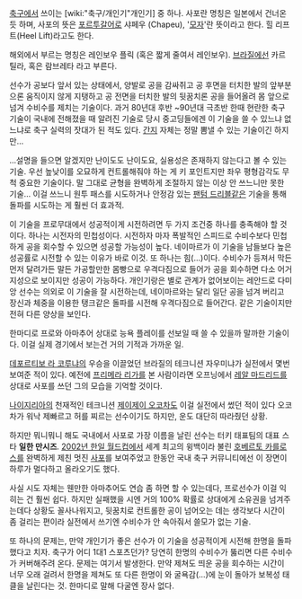 [[축구]]에서 쓰이는 [wiki:"축구/개인기"개인기] 중 하나. 사포란 명칭은 일본에서 건너온 듯 하며, 사포의 뜻은 [[포르투갈어]]로 샤페우 (Chapeu), '[[모자]]'란 뜻이라고 한다. 힐 리프트(Heel Lift)라고도 한다.

해외에서 부르는 명칭은 레인보우 플릭 (혹은 짧게 줄여서 레인보우). [[브라질]]에선 카르틸라, 혹은 람브레타 라고 부른다.

선수가 공보다 앞서 있는 상태에서, 양발로 공을 감싸쥐고 공 후면을 터치한 발의 앞부분으론 움직이지 않게 지탱하고 공 전면을 터치한 발의 뒷꿈치론 공을 들어올려 몸 앞으로 넘겨 수비수를 제치는 기술이다. 과거 80년대 후반 ~90년대 극초반 한때 현란한 축구 기술이 국내에 전해졌을 때 알려진 기술로 당시 중고딩들에겐 이 기술을 쓸 수 있느냐 없느냐로 축구 실력의 잣대가 된 적도 있다. [[간지]] 자체는 정말 뽐낼 수 있는 기술이긴 하지만...

...설명을 들으면 알겠지만 난이도도 난이도요, 실용성은 존재하지 않는다고 볼 수 있는 기술.
우선 높낮이를 오묘하게 컨트롤해줘야 하는 게 키 포인트지만 좌우 평형감각도 무척 중요한 기술이다. 말 그대로 균형을 완벽하게 조절하지 않는 이상 안 쓰느니만 못한 기술... 이걸 쓰느니 원투 패스를 시도하거나 안정감 있는 [[팬텀 드리블]]같은 기술을 통해 돌파를 시도하는 게 훨씬 더 효과적.

이 기술을 프로무대에서 성공적이게 시전하려면 두 가지 조건중 하나를 충족해야 할 것이다. 하나는 시전자의 민첩성이다. 시전하자 마자 폭발적인 스피드로 수비수보다 민첩하게 공을 회수할 수 있으면 성공할 가능성이 높다. 네이마르가 이 기술을 남들보다 높은 성공률로 시전할 수 있는 이유가 바로 이것. 또 하나는 힘(...)이다. 수비수가 등져서 막든 먼저 달려가든 말든 가공할만한 몸빵으로 우격다짐으로 들어가 공을 회수하면 다소 어거지성으로 보이지만 성공이 가능하다. 개인기랑은 별로 관계가 없어보이는 레안드로 다미앙 선수는 의외로 이 기술을 잘 시전하는데, 네이마르와는 달리 일단 공을 넘겨 버리고 장신과 체중을 이용한 탱크같은 돌파를 시전해 우격다짐으로 들어간다. 같은 기술이지만 전혀 다른 양상을 보인다.

한마디로 프로와 아마추어 상대로 능욕 플레이를 선보일 때 쓸 수 있을까 말까한 기술이다. 이걸 실제 경기에서 보는건 거의 기적과 가까운 일.

[[데포르티보 라 코루냐]]의 우승을 이끌었던 브라질의 테크니션 자우미냐가 실전에서 몇번 보여준 적이 있다. 예전에 [[프리메라 리가]]를 본 사람이라면 오프닝에서 [[레알 마드리드]]를 상대로 사포를 쓰던 그의 모습을 기억할 것이다.

[[나이지리아]]의 천재적인 테크니션 [[제이제이 오코차]]도 이걸 실전에서 썼던 적이 있다
오코차가 워낙 제빠르고 허를 찌르는 선수이기도 하지만, 운도 대단히 따라줬던 상황.

하지만 뭐니뭐니 해도 국내에서 사포로 가장 이름을 날린 선수는 터키 태표팀의 대표 스타 '''일한 만시즈'''. [[2002년 한일 월드컵]]에서 세계 최고의 윙백이라 불린 [[호베르토 카를로스]]를 완벽하게 제친 멋진 [http://postfiles13.naver.net/data29/2008/1/4/108/ilhan_forza4u.gif?type=w3 사포]를 보여주었고 한동안 국내 축구 커뮤니티에선 이 장면이 하루가 멀다하고 올라오기도 했다.

사실 시도 자체는 웬만한 아마추어도 연습 좀 하면 할 수 있는데다, 프로선수가 이걸 익히는 건 훨씬 쉽다. 하지만 실패했을 시엔 거의 100% 확률로 상대에게 소유권을 넘겨주는데다 상황도 꼴사나워지고, 뒷꿈치로 컨트롤한 공이 넘어오는 데는 생각보다 시간이 좀 걸리는 편이라 실전에서 쓰기엔 수비수가 안 속아줘서 쓸모가 없는 기술.

또 하나의 문제는, 만약 개인기가 좋은 선수가 이 기술을 성공적이게 시전해 한명을 돌파했다고 치자. 축구가 어디 1대1 스포츠던가? 당연히 한명의 수비수가 뚫리면 다른 수비수가 커버해주려 온다. 문제는 여기서 발생한다. 만약 제쳐도 띄운 공을 회수하는 시간이 너무 오래 걸려서 한명을 제쳐도 또 다른 한명이 와 굴욕감(...)에 눈이 돌아가 보복성 태클을 날린다는 것. 한마디로 말해 다굴엔 장사 없다.

{{{#!html
<iframe width="420" height="315" src="http://www.youtube.com/embed/7xej4COt3Pg" frameborder="0" allowfullscreen></iframe>
}}}
